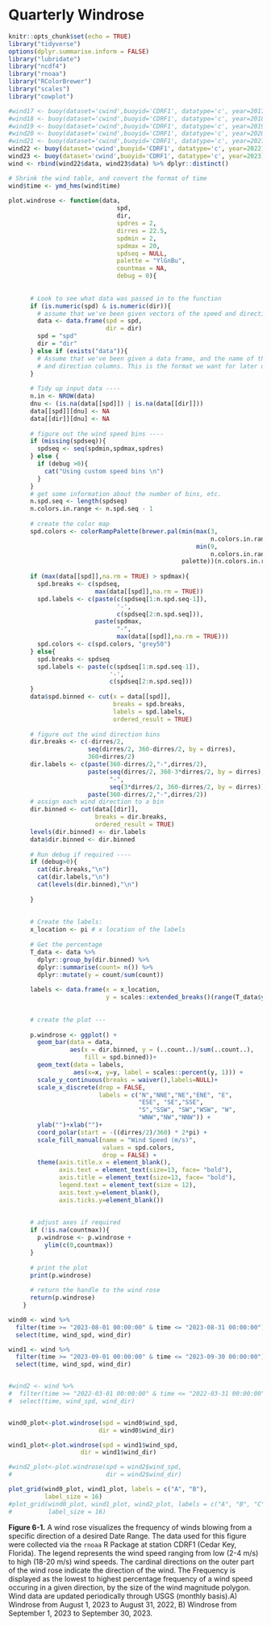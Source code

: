 # Quarterly Windrose
  
```r
knitr::opts_chunk$set(echo = TRUE)
library("tidyverse")
options(dplyr.summarise.inform = FALSE)
library("lubridate")
library("ncdf4")
library("rnoaa")
library("RColorBrewer")
library("scales")
library("cowplot")
```


```r
#wind17 <- buoy(dataset='cwind',buoyid='CDRF1', datatype='c', year=2017)
#wind18 <- buoy(dataset='cwind',buoyid='CDRF1', datatype='c', year=2018)
#wind19 <- buoy(dataset='cwind',buoyid='CDRF1', datatype='c', year=2019)
#wind20 <- buoy(dataset='cwind',buoyid='CDRF1', datatype='c', year=2020)
#wind21 <- buoy(dataset='cwind',buoyid='CDRF1', datatype='c', year=2021)
wind22 <- buoy(dataset='cwind',buoyid='CDRF1', datatype='c', year=2022)
wind23 <- buoy(dataset='cwind',buoyid='CDRF1', datatype='c', year=2023)
wind <- rbind(wind22$data, wind23$data) %>% dplyr::distinct()

# Shrink the wind table, and convert the format of time
wind$time <- ymd_hms(wind$time)
    
plot.windrose <- function(data,
                              spd,
                              dir,
                              spdres = 2,
                              dirres = 22.5,
                              spdmin = 2,
                              spdmax = 20,
                              spdseq = NULL,
                              palette = "YlGnBu",
                              countmax = NA,
                              debug = 0){
      
      
      # Look to see what data was passed in to the function
      if (is.numeric(spd) & is.numeric(dir)){
        # assume that we've been given vectors of the speed and direction vectors
        data <- data.frame(spd = spd,
                           dir = dir)
        spd = "spd"
        dir = "dir"
      } else if (exists("data")){
        # Assume that we've been given a data frame, and the name of the speed 
        # and direction columns. This is the format we want for later use.    
      }  
      
      # Tidy up input data ----
      n.in <- NROW(data)
      dnu <- (is.na(data[[spd]]) | is.na(data[[dir]]))
      data[[spd]][dnu] <- NA
      data[[dir]][dnu] <- NA
      
      # figure out the wind speed bins ----
      if (missing(spdseq)){
        spdseq <- seq(spdmin,spdmax,spdres)
      } else {
        if (debug >0){
          cat("Using custom speed bins \n")
        }
      }
      # get some information about the number of bins, etc.
      n.spd.seq <- length(spdseq)
      n.colors.in.range <- n.spd.seq - 1
      
      # create the color map
      spd.colors <- colorRampPalette(brewer.pal(min(max(3,
                                                        n.colors.in.range),
                                                    min(9,
                                                        n.colors.in.range)),                                               
                                                palette))(n.colors.in.range)
      
      if (max(data[[spd]],na.rm = TRUE) > spdmax){    
        spd.breaks <- c(spdseq,
                        max(data[[spd]],na.rm = TRUE))
        spd.labels <- c(paste(c(spdseq[1:n.spd.seq-1]),
                              '-',
                              c(spdseq[2:n.spd.seq])),
                        paste(spdmax,
                              "-",
                              max(data[[spd]],na.rm = TRUE)))
        spd.colors <- c(spd.colors, "grey50")
      } else{
        spd.breaks <- spdseq
        spd.labels <- paste(c(spdseq[1:n.spd.seq-1]),
                            '-',
                            c(spdseq[2:n.spd.seq]))    
      }
      data$spd.binned <- cut(x = data[[spd]],
                             breaks = spd.breaks,
                             labels = spd.labels,
                             ordered_result = TRUE)
      
      # figure out the wind direction bins
      dir.breaks <- c(-dirres/2,
                      seq(dirres/2, 360-dirres/2, by = dirres),
                      360+dirres/2)  
      dir.labels <- c(paste(360-dirres/2,"-",dirres/2),
                      paste(seq(dirres/2, 360-3*dirres/2, by = dirres),
                            "-",
                            seq(3*dirres/2, 360-dirres/2, by = dirres)),
                      paste(360-dirres/2,"-",dirres/2))
      # assign each wind direction to a bin
      dir.binned <- cut(data[[dir]],
                        breaks = dir.breaks,
                        ordered_result = TRUE)
      levels(dir.binned) <- dir.labels
      data$dir.binned <- dir.binned
      
      # Run debug if required ----
      if (debug>0){    
        cat(dir.breaks,"\n")
        cat(dir.labels,"\n")
        cat(levels(dir.binned),"\n")
        
      }  
      
      
      # Create the labels:
      x_location <- pi # x location of the labels
      
      # Get the percentage
      T_data <- data %>%
        dplyr::group_by(dir.binned) %>%
        dplyr::summarise(count= n()) %>%
        dplyr::mutate(y = count/sum(count))
      
      labels <- data.frame(x = x_location,
                           y = scales::extended_breaks()(range(T_data$y)))
      
      
      # create the plot ---
      
      p.windrose <- ggplot() +
        geom_bar(data = data,
                 aes(x = dir.binned, y = (..count..)/sum(..count..),
                     fill = spd.binned))+
        geom_text(data = labels,
                  aes(x=x, y=y, label = scales::percent(y, 1))) +
        scale_y_continuous(breaks = waiver(),labels=NULL)+
        scale_x_discrete(drop = FALSE,
                         labels = c("N","NNE","NE","ENE", "E", 
                                    "ESE", "SE","SSE", 
                                    "S","SSW", "SW","WSW", "W", 
                                    "WNW","NW","NNW")) +
        ylab("")+xlab("")+
        coord_polar(start = -((dirres/2)/360) * 2*pi) +
        scale_fill_manual(name = "Wind Speed (m/s)", 
                          values = spd.colors,
                          drop = FALSE) +
        theme(axis.title.x = element_blank(),
              axis.text = element_text(size=13, face= "bold"), 
              axis.title = element_text(size=13, face= "bold"),
              legend.text = element_text(size = 12),
              axis.text.y=element_blank(),
              axis.ticks.y=element_blank())
      
      
      # adjust axes if required
      if (!is.na(countmax)){
        p.windrose <- p.windrose +
          ylim(c(0,countmax))
      }
      
      # print the plot
      print(p.windrose)  
      
      # return the handle to the wind rose
      return(p.windrose)
    }
```


```r
wind0 <- wind %>%
  filter(time >= "2023-08-01 00:00:00" & time <= "2023-08-31 00:00:00") %>%
  select(time, wind_spd, wind_dir)

wind1 <- wind %>%
  filter(time >= "2023-09-01 00:00:00" & time <= "2023-09-30 00:00:00") %>%
  select(time, wind_spd, wind_dir)


#wind2 <- wind %>%
#  filter(time >= "2022-03-01 00:00:00" & time <= "2022-03-31 00:00:00") %>%
#  select(time, wind_spd, wind_dir)


wind0_plot<-plot.windrose(spd = wind0$wind_spd,
                         dir = wind0$wind_dir)

wind1_plot<-plot.windrose(spd = wind1$wind_spd,
                    dir = wind1$wind_dir)

#wind2_plot<-plot.windrose(spd = wind2$wind_spd,
#                          dir = wind2$wind_dir)
```

  
```r

plot_grid(wind0_plot, wind1_plot, labels = c("A", "B"), 
          label_size = 16)
#plot_grid(wind0_plot, wind1_plot, wind2_plot, labels = c("A", "B", "C"), 
#          label_size = 16)

```
**Figure 6-1.** A wind rose visualizes the frequency of winds blowing from a specific direction of a desired Date Range. The data used for this figure were collected via the `rnoaa` R Package at station CDRF1 (Cedar Key, Florida). The legend represents the wind speed ranging from low (2-4 m/s) to high (18-20 m/s) wind speeds. The cardinal directions on the outer part of the wind rose indicate the direction of the wind. The Frequency is displayed as the lowest to highest percentage frequency of a wind speed occuring in a given direction, by the size of the wind magnitude polygon. Wind data are updated periodically through USGS (monthly basis).A) Windrose from August 1, 2023 to August 31, 2022, B) Windrose from September 1, 2023 to September 30, 2023.
